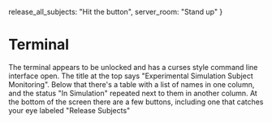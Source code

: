   release_all_subjects: "Hit the button",
  server_room: "Stand up"
}


# Terminal

The terminal appears to be unlocked and has a curses style command line
interface open. The title at the top says "Experimental Simulation Subject
Monitoring". Below that there's a table with a list of names in one column, and
the status "In Simulation" repeated next to them in another column. At the
bottom of the screen there are a few buttons, including one that catches your
eye labeled "Release Subjects"
